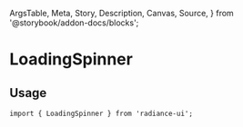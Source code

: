   ArgsTable,
  Meta,
  Story,
  Description,
  Canvas,
  Source,
} from '@storybook/addon-docs/blocks';


<Meta title="LoadingSpinner" component={LoadingSpinner} />

# LoadingSpinner

<Description of={LoadingSpinner} />

## Usage

```tsx
import { LoadingSpinner } from 'radiance-ui';
```

<ArgsTable of={LoadingSpinner} />

<Canvas>
  <Story story={LoadingSpinnerStories.Default} />
</Canvas>

<Canvas>
  <Story story={LoadingSpinnerStories.WithTranslateX} />
</Canvas>

<Canvas>
  <Story story={LoadingSpinnerStories.WithDuration} />
</Canvas>

<Canvas>
  <Story story={LoadingSpinnerStories.WithControls} />
</Canvas>
